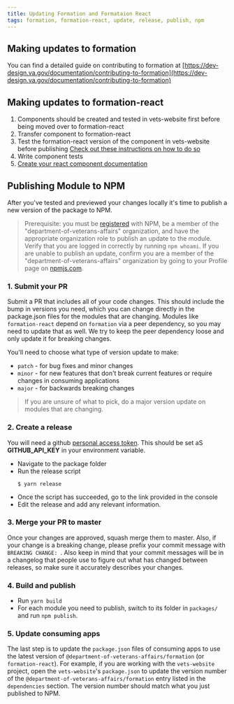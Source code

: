 ```yaml
---
title: Updating Formation and Formataion React 
tags: formation, formation-react, update, release, publish, npm
---
```


## Making updates to formation
You can find a detailed guide on contributing to formation at [https://dev-design.va.gov/documentation/contributing-to-formation](https://dev-design.va.gov/documentation/contributing-to-formation)

## Making updates to formation-react
1. Components should be created and tested in vets-website first before being moved over to formation-react
2. Transfer component to formation-react
3. Test the formation-react version of the component in vets-website before publishing [Check out these instructions on how to do so](/previewing-changes)
4. Write component tests
5. [Create your react component documentation](/documentation-guide/doc-page)

## Publishing Module to NPM

After you've tested and previewed your changes locally it's time to publish a new version of the package to NPM.

> Prerequisite: you must be [registered](https://docs.npmjs.com/getting-started/publishing-npm-packages) with NPM, be a member of the "department-of-veterans-affairs" organization, and have the appropriate organization role to publish an update to the module. Verify that you are logged in correctly by running `npm whoami`. If you are unable to publish an update, confirm you are a member of the "department-of-veterans-affairs" organization by going to your Profile page on [npmjs.com](https://www.npmjs.com).

### 1. Submit your PR

Submit a PR that includes all of your code changes. This should include the bump in versions you need, which you can change directly in the package.json files for the modules that are changing. Modules like `formation-react` depend on `formation` via a peer dependency, so you may need to update that as well. We try to keep the peer dependency loose and only update it for breaking changes.

You'll need to choose what type of version update to make:

- `patch` - for bug fixes and minor changes
- `minor` - for new features that don't break current features or require changes in consuming applications
- `major` - for backwards breaking changes

> If you are unsure of what to pick, do a major version update on modules that are changing.

### 2. Create a release 
You will need a github [personal access token](https://help.github.com/en/articles/creating-a-personal-access-token-for-the-command-line). This should be set aS **GITHUB_API_KEY** in your environment variable. 
- Navigate to the package folder
- Run the release script
    ```
    $ yarn release
    ```
- Once the script has succeeded, go to the link provided in the console
- Edit the release and add any relevant information.

### 3. Merge your PR to master

Once your changes are approved, squash merge them to master. Also, if your change is a breaking change, please prefix your commit message with `BREAKING CHANGE: `. Also keep in mind that your commit messages will be in a changelog that people use to figure out what has changed between releases, so make sure it accurately describes your changes.

### 4. Build and publish

* Run `yarn build`
* For each module you need to publish, switch to its folder in `packages/` and run `npm publish`.

### 5. Update consuming apps

The last step is to update the `package.json` files of consuming apps to use the latest version of `@department-of-veterans-affairs/formation` (or `formation-react`). For example, if you are working with the `vets-website` project, open the `vets-website`'s `package.json` to update the version number of the `@department-of-veterans-affairs/formation` entry listed in the `dependencies` section. The version number should match what you just published to NPM.
